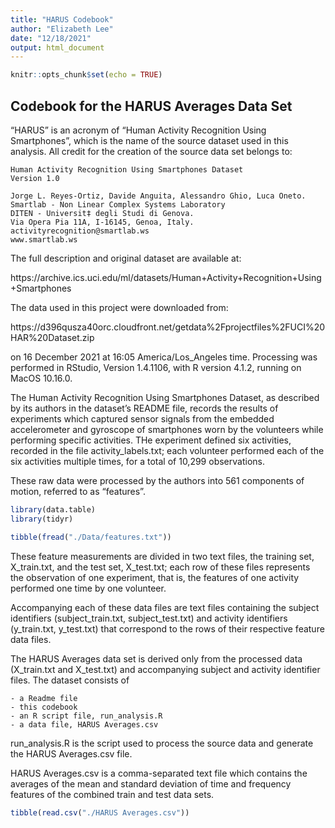 ```yaml
---
title: "HARUS Codebook"
author: "Elizabeth Lee"
date: "12/18/2021"
output: html_document
---
```


```r
knitr::opts_chunk$set(echo = TRUE)
```

## Codebook for the HARUS Averages Data Set

"HARUS" is an acronym of "Human Activity Recognition Using Smartphones", which is the name of the source dataset used in this analysis. All credit for the creation of the source data set belongs to:

    Human Activity Recognition Using Smartphones Dataset
    Version 1.0

    Jorge L. Reyes-Ortiz, Davide Anguita, Alessandro Ghio, Luca Oneto.
    Smartlab - Non Linear Complex Systems Laboratory
    DITEN - Universit‡ degli Studi di Genova.
    Via Opera Pia 11A, I-16145, Genoa, Italy.
    activityrecognition@smartlab.ws
    www.smartlab.ws

The full description and original dataset are available at:

https://archive.ics.uci.edu/ml/datasets/Human+Activity+Recognition+Using+Smartphones 

The data used in this project were downloaded from:

https://d396qusza40orc.cloudfront.net/getdata%2Fprojectfiles%2FUCI%20HAR%20Dataset.zip 

on 16 December 2021 at 16:05 America/Los_Angeles time. Processing was performed in RStudio, Version 1.4.1106, with R version 4.1.2, running on MacOS 10.16.0.

The Human Activity Recognition Using Smartphones Dataset, as described by its authors in the dataset's README file, records the results of experiments which captured sensor signals from the embedded accelerometer and gyroscope of smartphones worn by the volunteers while performing specific activities. THe experiment defined six activities, recorded in the file activity_labels.txt; each volunteer performed each of the six activities multiple times, for a total of 10,299 observations.

These raw data were processed by the authors into 561 components of motion, referred to as "features". 

```r
library(data.table)
library(tidyr)

tibble(fread("./Data/features.txt"))
```

These feature measurements are divided in two text files, the training set, X_train.txt, and the test set, X_test.txt; each row of these files represents the observation of one experiment, that is, the features of one activity performed one time by one volunteer.  

Accompanying each of these data files are text files containing the subject identifiers (subject_train.txt, subject_test.txt) and activity identifiers (y_train.txt, y_test.txt) that correspond to the rows of their respective feature data files.

The HARUS Averages data set is derived only from the processed data (X_train.txt and X_test.txt) and accompanying subject and activity identifier files. The dataset consists of

    - a Readme file
    - this codebook
    - an R script file, run_analysis.R
    - a data file, HARUS Averages.csv

run_analysis.R is the script used to process the source data and generate the HARUS Averages.csv file.

HARUS Averages.csv is a comma-separated text file which contains the averages of the mean and standard deviation of time and frequency features of the combined train and test data sets.

```r
tibble(read.csv("./HARUS Averages.csv"))
```

